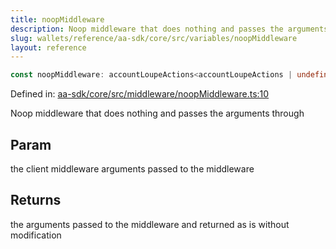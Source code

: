 ```yaml
---
title: noopMiddleware
description: Noop middleware that does nothing and passes the arguments through
slug: wallets/reference/aa-sdk/core/src/variables/noopMiddleware
layout: reference
---
```


```ts
const noopMiddleware: accountLoupeActions<accountLoupeActions | undefined>;
```

Defined in: [aa-sdk/core/src/middleware/noopMiddleware.ts:10](https://github.com/alchemyplatform/aa-sdk/blob/49e74eee8606f480b200b4612d00d950da8a8742/aa-sdk/core/src/middleware/noopMiddleware.ts#L10)

Noop middleware that does nothing and passes the arguments through

## Param

the client middleware arguments passed to the middleware

## Returns

the arguments passed to the middleware and returned as is without modification
